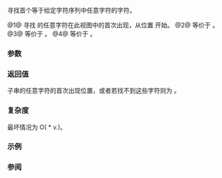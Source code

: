 {{cpp/string/basic_string_view/title|find_first_of}}
{{cpp/string/basic_string_view/navbar}}
{{dcl begin}}
{{dcl|num=1|since=c++17|1=
constexpr size_type
    find_first_of( basic_string_view v, size_type pos = 0 ) const noexcept;
}}
{{dcl|num=2|since=c++17|1=
constexpr size_type
    find_first_of( CharT ch, size_type pos = 0 ) const noexcept;
}}
{{dcl|num=3|since=c++17|
constexpr size_type
    find_first_of( const CharT* s, size_type pos, size_type count ) const;
}}
{{dcl|num=4|since=c++17|1=
constexpr size_type
    find_first_of( const CharT* s, size_type pos = 0 ) const;
}}
{{dcl end}}

寻找首个等于给定字符序列中任意字符的字符。

@1@ 寻找 {{c|v}} 的任意字符在此视图中的首次出现，从位置 {{c|pos}} 开始。
@2@ 等价于 {{c|find_first_of(basic_string_view(std::addressof(c), 1), pos)}}。
@3@ 等价于 {{c|find_first_of(basic_string_view(s, count), pos)}}。
@4@ 等价于 {{c|find_first_of(basic_string_view(s), pos)}}。

===参数===
{{par begin}}
{{par|v|要搜索的视图}}
{{par|pos|要开始搜索的位置}}
{{par|count|要搜索的字符串的长度}}
{{par|s|指向要搜索的字符串的指针}}
{{par|c|要搜索的字符}}
{{par end}} 

===返回值===
子串的任意字符的首次出现位置，或者若找不到这些字符则为 {{lc|npos}}。

===复杂度===
最坏情况为 O({{lc|size()}} * v.{{lc|size()}})。

===示例===
{{example
|code=
#include &lt;string_view&gt;

using namespace std::literals;
constexpr auto N = std::string_view::npos;

constexpr bool is_white_space(const char c)
{
    return " \t\n\f\r\v"sv.find_first_of(c) != N;
};

static_assert(
    1 == "alignas"sv.find_first_of("klmn"sv) &amp;&amp;
      //   └─────────────────────────┘
    N == "alignof"sv.find_first_of("wxyz"sv) &amp;&amp;
      //
    3 == "concept"sv.find_first_of("bcde"sv, /* pos= */ 1) &amp;&amp;
      //     └───────────────────────┘
    N == "consteval"sv.find_first_of("oxyz"sv, /* pos= */ 2) &amp;&amp;
      //
    6 == "constexpr"sv.find_first_of('x') &amp;&amp;
      //        └─────────────────────┘
    N == "constinit"sv.find_first_of('x') &amp;&amp;
      //
    6 == "const_cast"sv.find_first_of('c', /* pos= */ 4) &amp;&amp;
      //        └──────────────────────┘
    N == "continue"sv.find_first_of('c', /* pos= */ 42) &amp;&amp;
      //
    5 == "co_await"sv.find_first_of("cba", /* pos= */ 4) &amp;&amp;
      //       └───────────────────────┘
    7 == "decltype"sv.find_first_of("def", /* pos= */ 2, /* count= */ 2) &amp;&amp;
      //         └────────────────────┘
    N == "decltype"sv.find_first_of("def", /* pos= */ 2, /* count= */ 1) &amp;&amp;
      //
    is_white_space(' ') &amp;&amp; is_white_space('\r') &amp;&amp; !is_white_space('\a')
);

int main() {}
}}

===参阅===
{{dsc begin}}
{{dsc inc|cpp/string/basic_string_view/dsc find}}
{{dsc inc|cpp/string/basic_string_view/dsc rfind}}
{{dsc inc|cpp/string/basic_string_view/dsc find_last_of}}
{{dsc inc|cpp/string/basic_string_view/dsc find_first_not_of}}
{{dsc inc|cpp/string/basic_string_view/dsc find_last_not_of}}
{{dsc inc|cpp/string/basic_string/dsc find_first_of}}
{{dsc end}}

{{langlinks|en|es|ja|ru}}